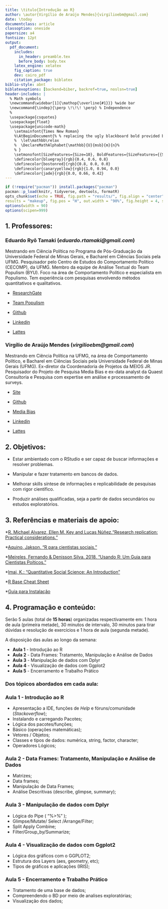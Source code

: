 ```yaml
---
title: \titulo{Introdução ao R}
author: \autor{Virgílio de Araújo Mendes}{virgilioebm@gmail.com}
date: \today
documentclass: article
classoption: oneside
papersize: a4
fontsize: 12pt
output:
  pdf_document:
    includes:
      in_header: preamble.tex
      before_body: body.tex
    latex_engine: xelatex
    fig_caption: true
    dev: cairo_pdf 
    citation_package: biblatex
biblio-style: abnt
biblatexoptions: [backend=biber, backref=true, noslsn=true]    
header-includes: |
  % Math symbols
  \newcommand\widebar[1]{\mathop{\overline{#1}}} %wide bar
  \newcommand{\indep}{\perp \!\!\! \perp} % Independence
  %
  \usepackage{csquotes}
  \usepackage{float}
  \usepackage{unicode-math}
    \setmainfont{Times New Roman}
    %\AtBeginDocument{% % replacing the ugly blackboard bold provided by unicode-math
    %  \let\mathbb\relax
    %  \DeclareMathAlphabet{\mathbb}{U}{msb}{m}{n}%
    % }
    \setmonofont[SizeFeatures={Size=10}, BoldFeatures={SizeFeatures={{Size= 10}}}, ItalicFeatures ={SizeFeatures={{Size= 10}}}, Numbers = {SlashedZero}]{Latin Modern Mono Light}
    \definecolor{bluegray}{rgb}{0.4, 0.6, 0.8}
    \definecolor{bostonred}{rgb}{0.8, 0.0, 0.0}
    \definecolor{canaryyellow}{rgb}{1.0, 0.94, 0.0}
    \definecolor{jade}{rgb}{0.0, 0.66, 0.42}
---
```



```r
if (!require("pacman")) install.packages("pacman")
pacman::p_load(knitr, tidyverse, devtools, formatR)
opts_chunk$set(echo = TRUE, fig.path = "results/", fig.align = "center", warning = FALSE, message = FALSE, comment = NA, 
results = "makeup", fig.pos = "H", out.width = "90%", fig.height = 4, space = TRUE, collapse = FALSE, tidy = FALSE, tidy.opts=list(width.cutoff=70))
options(width = 90)
options(scipen=999)
```


## 1. Professores: 

### Eduardo Ryô Tamaki (*eduardo.rtamaki@gmail.com*)

Mestrando em Ciência Política no Programa de Pós-Graduação da Universidade Federal de Minas Gerais, e Bacharel em Ciências Sociais pela UFMG. Pesquisador pelo Centro de Estudos do Comportamento Político (CECOMP), da UFMG. Membro da equipe de Análise Textual do Team Populism (BYU). Foco na área de Comportamento Político e especialista em Populismo. Tem experiência com pesquisas envolvendo métodos quantitativos e qualitativos. 

- [ResearchGate](https://www.researchgate.net/profile/Eduardo_Ryo_Tamaki)
 
- [Team Populism](https://populism.byu.edu/Pages/Details/20)

- [Github](https://github.com/Ttytamaki)
 
- [Linkedin](https://www.linkedin.com/in/eduardo-ry%C3%B4-tamaki-5b936811a/)
 
- [Lattes](http://lattes.cnpq.br/5391631247832365)


### Virgílio de Araújo Mendes (*virgilioebm@gmail.com*)

Mestrando em Ciência Política na UFMG, na área de Comportamento Político, e Bacharel em Ciências Sociais pela Universidade Federal de Minas Gerais (UFMG). Ex-diretor da Coordenadoria de Projetos da MEIOS JR. Pesquisador do Projeto de Pesquisa Media Bias e ex-data analyst da Quaest Consultoria e Pesquisa com expertise em análise e processamento de surveys.

- [Site](https://virgiliomendes.github.io)
 
- [Github](https://github.com/virgiliomendes)
 
- [Media Bias](https://sites.google.com/view/mediabias/)
 
- [Linkedin](https://www.linkedin.com/in/virgiliomendes)
 
- [Lattes](http://lattes.cnpq.br/3781647781988333)

## 2. Objetivos:


- Estar ambientado com o RStudio e ser capaz de buscar informações e resolver problemas.

- Manipular e fazer tratamento em bancos de dados.

- Melhorar skills síntese de informações e replicabilidade de pesquisas com rigor científico.

- Produzir análises qualificadas, seja a partir de dados secundários ou estudos exploratórios.



## 3. Referências e materiais de apoio:


 *[R. Michael Alvarez, Ellen M. Key and Lucas Núñez.“Research replication: Practical considerations."](https://www.cambridge.org/core/journals/ps-political-science-and-politics/article/research-replication-practical-considerations/B744967268CDAA3F44103AA5C8539EA2)
 
 *[Aquino, Jakson. “R para cientistas sociais.”](http://www.uesc.br/editora/livrosdigitais_20140513/r_cientistas.pdf)
 
 *[Meireles, Fernando & Denisson Silva. 2018. “Usando R: Um Guia para Cientistas Poíticos.”](http://electionsbr.com/livro/)
 
 *[Imai, K.: "Quantitative Social Science: An Introduction"](http://qss.princeton.press/)
 
 *[R Base Cheat Sheet](https://rstudio.com/wp-content/uploads/2016/05/base-r.pdf)
 
 *[Guia para Instalação](http://material.curso-r.com/instalacao/)


## 4. Programação e conteúdo:

  Serão 5 aulas (total de **15 horas**) organizadas respectivamente em: 1 hora de aula (primeira metade), 30 minutos de intervalo, 30 minutos para tirar dúvidas e resolução de exercícios e 1 hora de aula (segunda metade).

 A disposição das aulas ao longo da semana:
 

 * **Aula 1** - Introdução ao R 
 * **Aula 2** - Data Frames: Tratamento, Manipulação e Análise de Dados
 * **Aula 3** - Manipulação de dados com Dplyr
 * **Aula 4** - Visualização de dados com Ggplot2
 * **Aula 5** - Encerramento e Trabalho Prático

  
### Dos tópicos abordados em cada aula:

### **Aula 1** - Introdução ao R 

- Apresentação a IDE, funções de *Help* e fóruns/comunidade (*Stackoverflow*);
- Instalando e carregando Pacotes;
- Lógica dos pacotes/funções;
- Básico (operações matemáticas);
- Vetores / Objetos;
- Classes e tipos de dados: numérica, string, factor, character;
- Operadores Lógicos;


### **Aula 2** - Data Frames: Tratamento, Manipulação e Análise de Dados

- Matrizes;
- Data frames;
- Manipulação de Data Frames;
- Análise Descritivas (describe, glimpse, summary);


### **Aula 3** - Manipulação de dados com Dplyr

- Lógica do Pipe ( "%>%" );
- Glimpse/Mutate/ Select /Arrange/Filter;
- Split Apply Combine;
- Filter/Group_by/Summarize;


### **Aula 4** - Visualização de dados com Ggplot2

- Lógica dos gráficos com o GGPLOT2;
- Estrutura dos Layers (aes, geometry, etc);
- Tipos de gráficos e aplicações (IRIS);


### **Aula 5** - Encerramento e Trabalho Prático

- Tratamento de uma base de dados;
- Compreendendo o BD por meio de analises exploratórias;
- Visualização dos dados;

